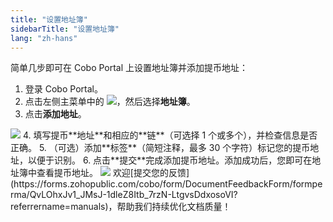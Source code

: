 ```yaml
---
title: "设置地址簿"
sidebarTitle: "设置地址簿"
lang: "zh-hans"
---
```


简单几步即可在 Cobo Portal 上设置地址簿并添加提币地址：

1. 登录 Cobo Portal。
2. 点击左侧主菜单中的 <img src="/cn/images/common/wallets_icon_cn.svg" className="icon"/>，然后选择**地址簿**。
3. 点击**添加地址**。
<img src="/cn/images/address-book/set-up-address-book.png" className="screenshot_full_screen"/>
4. 填写提币**地址**和相应的**链**（可选择 1 个或多个），并检查信息是否正确。
5. （可选）添加**标签**（简短注释，最多 30 个字符）标记您的提币地址，以便于识别。
6. 点击**提交**完成添加提币地址。添加成功后，您即可在地址簿中查看提币地址。
<img src="/cn/images/address-book/add-address.png" className="screenshot_modal"/>
<Tip>欢迎[提交您的反馈](https://forms.zohopublic.com/cobo/form/DocumentFeedbackForm/formperma/QvLOhxJv1_JMsJ-1dleZ8Itb_7rzN-LtgvsDdxosoVI?referrername=manuals)，帮助我们持续优化文档质量！</Tip>